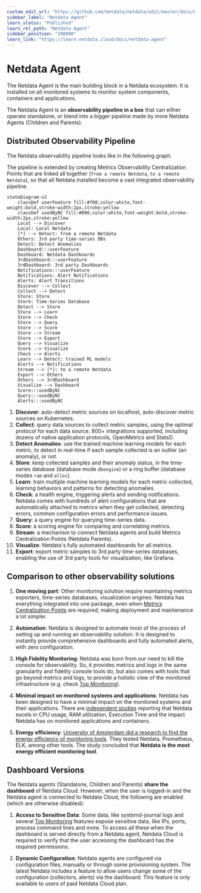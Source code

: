 ```yaml
---
custom_edit_url: "https://github.com/netdata/netdata/edit/master/docs/netdata-agent/README.md"
sidebar_label: "Netdata Agent"
learn_status: "Published"
learn_rel_path: "Netdata Agent"
sidebar_position: "200000"
learn_link: "https://learn.netdata.cloud/docs/netdata-agent"
---
```


# Netdata Agent

The Netdata Agent is the main building block in a Netdata ecosystem. It is installed on all monitored systems to monitor system components, containers and applications.

The Netdata Agent is an **observability pipeline in a box** that can either operate standalone, or blend into a bigger pipeline made by more Netdata Agents (Children and Parents).

## Distributed Observability Pipeline

The Netdata observability pipeline looks like in the following graph.

The pipeline is extended by creating Metrics Observability Centralization Points that are linked all together (`from a remote Netdata`, `to a remote Netdata`), so that all Netdata installed become a vast integrated observability pipeline.

```mermaid
stateDiagram-v2
    classDef userFeature fill:#f00,color:white,font-weight:bold,stroke-width:2px,stroke:yellow
    classDef usedByNC fill:#090,color:white,font-weight:bold,stroke-width:2px,stroke:yellow
    Local --> Discover
    Local: Local Netdata
    [*] --> Detect: from a remote Netdata
    Others: 3rd party time-series DBs
    Detect: Detect Anomalies
    Dashboard:::userFeature
    Dashboard: Netdata Dashboards
    3rdDashboard:::userFeature
    3rdDashboard: 3rd party Dashboards
    Notifications:::userFeature
    Notifications: Alert Notifications
    Alerts: Alert Transitions
    Discover --> Collect
    Collect --> Detect
    Store: Store
    Store: Time-Series Database
    Detect --> Store
    Store --> Learn
    Store --> Check
    Store --> Query
    Store --> Score
    Store --> Stream
    Store --> Export
    Query --> Visualize
    Score --> Visualize
    Check --> Alerts
    Learn --> Detect: trained ML models
    Alerts --> Notifications
    Stream --> [*]: to a remote Netdata
    Export --> Others
    Others --> 3rdDashboard
    Visualize --> Dashboard
    Score:::usedByNC
    Query:::usedByNC
    Alerts:::usedByNC
```

1. **Discover**: auto-detect metric sources on localhost, auto-discover metric sources on Kubernetes.
2. **Collect**: query data sources to collect metric samples, using the optimal protocol for each data source. 800+ integrations supported, including dozens of native application protocols, OpenMetrics and StatsD.
3. **Detect Anomalies**: use the trained machine learning models for each metric, to detect in real-time if each sample collected is an outlier (an anomaly), or not.
4. **Store**: keep collected samples and their anomaly status, in the time-series database (database mode `dbengine`) or a ring buffer (database modes `ram` and `alloc`).
5. **Learn**: train multiple machine learning models for each metric collected, learning behaviors and patterns for detecting anomalies.
6. **Check**: a health engine, triggering alerts and sending notifications. Netdata comes with hundreds of alert configurations that are automatically attached to metrics when they get collected, detecting errors, common configuration errors and performance issues.
7. **Query**: a query engine for querying time-series data.
8. **Score**: a scoring engine for comparing and correlating metrics.
9. **Stream**: a mechanism to connect Netdata agents and build Metrics Centralization Points (Netdata Parents).
10. **Visualize**: Netdata's fully automated dashboards for all metrics.
11. **Export**: export metric samples to 3rd party time-series databases, enabling the use of 3rd party tools for visualization, like Grafana.

## Comparison to other observability solutions

1. **One moving part**: Other monitoring solution require maintaining metrics exporters, time-series databases, visualization engines. Netdata has everything integrated into one package, even when [Metrics Centralization Points](/docs/observability-centralization-points/metrics-centralization-points) are required, making deployment and maintenance a lot simpler.

2. **Automation**: Netdata is designed to automate most of the process of setting up and running an observability solution. It is designed to instantly provide comprehensive dashboards and fully automated alerts, with zero configuration.

3. **High Fidelity Monitoring**: Netdata was born from our need to kill the console for observability. So, it provides metrics and logs in the same granularity and fidelity console tools do, but also comes with tools that go beyond metrics and logs, to provide a holistic view of the monitored infrastructure (e.g. check [Top Monitoring](/docs//top-monitoring-netdata-functions)).  

4. **Minimal impact on monitored systems and applications**: Netdata has been designed to have a minimal impact on the monitored systems and their applications. There are [independent studies](https://www.ivanomalavolta.com/files/papers/ICSOC_2023.pdf) reporting that Netdata excels in CPU usage, RAM utilization, Execution Time and the impact Netdata has on monitored applications and containers.

5. **Energy efficiency**: [University of Amsterdam did a research to find the energy efficiency of monitoring tools](https://twitter.com/IMalavolta/status/1734208439096676680). They tested Netdata, Prometheus, ELK, among other tools. The study concluded that **Netdata is the most energy efficient monitoring tool**.

## Dashboard Versions

The Netdata agents (Standalone, Children and Parents) **share the dashboard** of Netdata Cloud. However, when the user is logged-in and the Netdata agent is connected to Netdata Cloud, the following are enabled (which are otherwise disabled):

1. **Access to Sensitive Data**: Some data, like systemd-journal logs and several [Top Monitoring](/docs//top-monitoring-netdata-functions) features expose sensitive data, like IPs, ports, process command lines and more. To access all these when the dashboard is served directly from a Netdata agent, Netdata Cloud is required to verify that the user accessing the dashboard has the required permissions.

2. **Dynamic Configuration**: Netdata agents are configured via configuration files, manually or through some provisioning system. The latest Netdata includes a feature to allow users change some of the configuration (collectors, alerts) via the dashboard. This feature is only available to users of paid Netdata Cloud plan.
